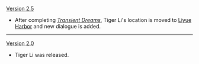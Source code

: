 {{Change History/Header}}
[[Version 2.5]]
* After completing ''[[Transient Dreams]]'', Tiger Li's location is moved to [[Liyue Harbor]] and new dialogue is added.
----
[[Version 2.0]]
* Tiger Li was released.